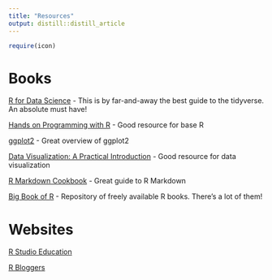 ```yaml
---
title: "Resources"
output: distill::distill_article
---
```


```r
require(icon)
```

# Books

[R for Data Science](https://r4ds.had.co.nz/){target="_blank"} - This is by far-and-away the best guide to the tidyverse. An absolute must have!

[Hands on Programming with R](https://rstudio-education.github.io/hopr/){target="_blank"} - Good resource for base R

[ggplot2](https://ggplot2-book.org/){target="_blank"} - Great overview of ggplot2

[Data Visualization: A Practical Introduction](https://socviz.co/){target="_blank"} - Good resource for data visualization

[R Markdown Cookbook](https://bookdown.org/yihui/rmarkdown-cookbook/){target="_blank"} - Great guide to R Markdown

[Big Book of R](https://www.bigbookofr.com/index.html){target="_blank"} - Repository of freely available R books. There's a lot of them!

# Websites

[R Studio Education](https://education.rstudio.com/learn/beginner/){target="_blank"}

[R Bloggers](https://www.r-bloggers.com/){target="\"_blank"}

